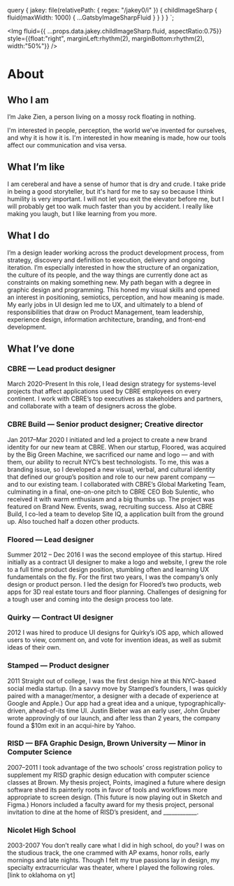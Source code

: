 

  query {
    jakey: file(relativePath: { regex: "/jakey0/i" }) {
      childImageSharp {
        fluid(maxWidth: 1000) {
          ...GatsbyImageSharpFluid
        }
      }
    }
  }
`;



<SEO title="About" />

<Img 
  fluid={{ ...props.data.jakey.childImageSharp.fluid, aspectRatio:0.75}} 
  style={{float:"right", marginLeft:rhythm(2), marginBottom:rhythm(2), width:"50%"}}
  />

# About

## Who I am 
I’m Jake Zien, a person living on a mossy rock floating in nothing.

I'm interested in people, perception, the world we’ve invented for ourselves, and why it is how it is. I'm interested in how meaning is made, how our tools affect our communication and visa versa.

## What I’m like
I am cereberal and have a sense of humor that is dry and crude. I take pride in being a good storyteller, but it's hard for me to say so because I think humility is very important. I will not let you exit the elevator before me, but I will probably get too walk much faster than you by accident. I really like making you laugh, but I like learning from you more. 

## What I do
I’m a design leader working across the product development process, from strategy, discovery and definition to execution, delivery and ongoing iteration. I’m especially interested in how the structure of an organization, the culture of its people, and the way things are currently done act as constraints on making something new. 
My path began with a degree in graphic design and programming. This honed my visual skills and opened an interest in positioning, semiotics, perception, and how meaning is made. My early jobs in UI design led me to UX, and ultimately to a blend of responsibilities that draw on Product Management, team leadership, experience design, information architecture, branding, and front-end development. 

## What I’ve done
### CBRE — Lead product designer
March 2020-Present
In this role, I lead design strategy for systems-level projects that affect applications used by CBRE employees on every continent. I work with CBRE’s top executives as stakeholders and partners, and collaborate with a team of designers across the globe.

### CBRE Build — Senior product designer; Creative director
Jan 2017–Mar 2020
I initiated and led a project to create a new brand identity for our new team at CBRE. When our startup, Floored, was acquired by the Big Green Machine, we sacrificed our name and logo — and with them, our ability to recruit NYC’s best technologists. To me, this was a branding issue, so I developed a new visual, verbal, and cultural identity that defined our group’s position and role to our new parent company — and to our existing team. I collaborated with CBRE’s Global Marketing Team, culminating in a final, one-on-one pitch to CBRE CEO Bob Sulentic, who received it with warm enthusiasm and a big thumbs up. The project was featured on Brand New. Events, swag, recruiting success.
Also at CBRE Build, I co-led a team to develop Site IQ, a application built from the ground up. 
Also touched half a dozen other products.

### Floored — Lead designer
Summer 2012 – Dec 2016
I was the second employee of this startup. Hired initially as a contract UI designer to make a logo and website, I grew the role to a full time product design position, stumbling often and learning UX fundamentals on the fly.  For the first two years, I was the company’s only design or product person. I led the design for Floored’s two products, web apps for 3D real estate tours and floor planning. 
Challenges of designing for a tough user and coming into the design process too late.

### Quirky — Contract UI designer
2012
I was hired to produce UI designs for Quirky’s iOS app, which allowed users to view, comment on, and vote for invention ideas, as well as submit ideas of their own.

### Stamped — Product designer
2011
Straight out of college, I was the first design hire at this NYC-based social media startup. (In a savvy move by Stamped’s founders, I was quickly paired with a manager/mentor, a designer with a decade of experience at Google and Apple.) Our app had a great idea and a unique, typographically-driven, ahead-of-its time UI. Justin Bieber was an early user, John Gruber wrote approvingly of our launch, and after less than 2 years, the company found a $10m exit in an acqui-hire by Yahoo.

### RISD — BFA Graphic Design, Brown University — Minor in Computer Science
2007–2011
I took advantage of the two schools’ cross registration policy to supplement my RISD graphic design education with computer science classes at Brown. My thesis project, Points, imagined a future where design software shed its painterly roots in favor of tools and workflows more appropriate to screen design. (This future is now playing out in Sketch and Figma.) Honors included a faculty award for my thesis project, personal invitation to dine at the home of RISD’s president, and ____________.

### Nicolet High School
2003-2007
You don’t really care what I did in high school, do you? I was on the studious track, the one crammed with AP exams, honor rolls, early mornings and late nights. Though I felt my true passions lay in design, my specialty extracurricular was theater, where I played the following roles. [link to oklahoma on yt]